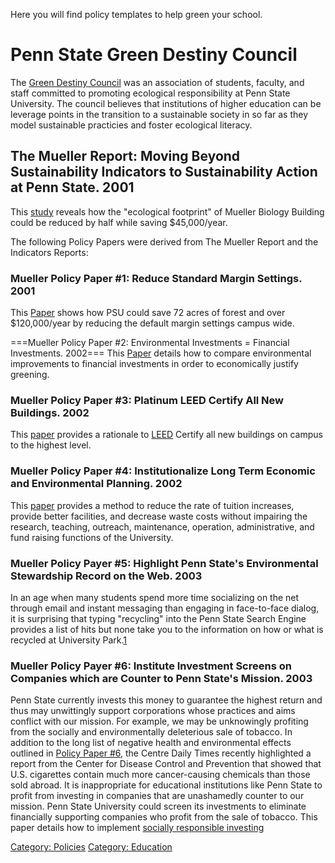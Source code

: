 Here you will find policy templates to help green your school.

=Penn State Green Destiny Council=
The [http://www.bio.psu.edu/Greendestiny/ Green Destiny Council] was an association of students, faculty, and staff committed to promoting ecological responsibility at Penn State University. The council believes that institutions of higher education can be leverage points in the transition to a sustainable society in so far as they model sustainable practicies and foster ecological literacy.

==The Mueller Report: Moving Beyond Sustainability Indicators to Sustainability Action at Penn State. 2001==
This [http://www.bio.psu.edu/Greendestiny/publications/gdc-mueller_report.pdf study] reveals how the "ecological footprint" of Mueller Biology Building could be reduced by half while saving $45,000/year.
 
The following Policy Papers were derived from The Mueller Report and the Indicators Reports:

===Mueller Policy Paper #1: Reduce Standard Margin Settings. 2001===
This [http://www.bio.psu.edu/Greendestiny/publications/1.pdf Paper] shows how PSU could save 72 acres of forest and over $120,000/year by reducing the default margin settings campus wide. 

===Mueller Policy Paper #2: Environmental Investments = Financial Investments. 2002=== 
This [http://www.bio.psu.edu/Greendestiny/publications/2.pdf Paper] details how to compare environmental improvements to financial investments in order to economically justify greening.

===Mueller Policy Paper #3: Platinum LEED Certify All New Buildings. 2002=== 
This [http://www.bio.psu.edu/Greendestiny/publications/3.pdf paper] provides a rationale to [[LEED]] Certify all new buildings on campus to the highest level.

===Mueller Policy Paper #4: Institutionalize Long Term Economic and Environmental Planning. 2002=== 
This [http://www.bio.psu.edu/Greendestiny/publications/4.pdf paper] provides a method to reduce the rate of tuition increases, provide better facilities, and decrease waste costs without impairing the research, teaching, outreach, maintenance, operation, administrative, and fund raising functions of the University.

===Mueller Policy Payer #5: Highlight Penn State's Environmental Stewardship Record on the Web. 2003===
In an age when many students spend more time socializing on the net through email and instant messaging than engaging in face-to-face dialog, it is surprising that typing "recycling" into the Penn State Search Engine provides a list of hits but none take you to the information on how or what is recycled at University Park.[http://www.bio.psu.edu/Greendestiny/publications/5.pdf]

===Mueller Policy Payer #6: Institute Investment Screens on Companies which are Counter to Penn State's Mission. 2003===
Penn State currently invests this money to guarantee the highest return and thus may unwittingly support corporations whose practices and aims conflict with our mission. For example, we may be unknowingly profiting from the socially and environmentally deleterious sale of tobacco. In addition to the long list of negative health and environmental effects outlined in [http://www.bio.psu.edu/Greendestiny/publications/6.pdf Policy Paper #6], the Centre Daily Times recently highlighted a report from the Center for Disease Control and Prevention that showed that U.S. cigarettes contain much more cancer-causing chemicals than those sold abroad. It is inappropriate for educational institutions like Penn State to profit from investing in companies that are unashamedly counter to our mission. Penn State University could screen its investments to eliminate financially supporting companies who profit from the sale of tobacco. This paper details how to implement [[socially responsible investing]]

[[Category: Policies]]
[[Category: Education]]